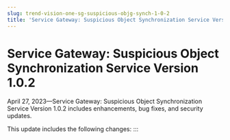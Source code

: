 ```yaml
---
slug: trend-vision-one-sg-suspicious-objg-synch-1-0-2
title: 'Service Gateway: Suspicious Object Synchronization Service Version 1.0.2'
---
```

# Service Gateway: Suspicious Object Synchronization Service Version 1.0.2

April 27, 2023—Service Gateway: Suspicious Object Synchronization Service Version 1.0.2 includes enhancements, bug fixes, and security updates.

This update includes the following changes:
:::
